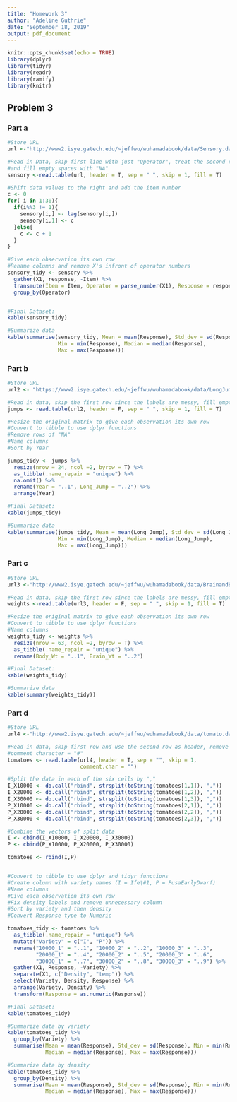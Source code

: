 ```yaml
---
title: "Homework 3"
author: "Adeline Guthrie"
date: "September 18, 2019"
output: pdf_document
---
```


```r
knitr::opts_chunk$set(echo = TRUE)
library(dplyr)
library(tidyr)
library(readr)
library(ramify)
library(knitr)
```

## Problem 3
### Part a
```r
#Store URL
url <-"http://www2.isye.gatech.edu/~jeffwu/wuhamadabook/data/Sensory.dat"

#Read in Data, skip first line with just "Operator", treat the second row as the header,
#and fill empty spaces with "NA"
sensory <-read.table(url, header = T, sep = " ", skip = 1, fill = T)

#Shift data values to the right and add the item number
c <- 0
for( i in 1:30){
  if(i%%3 != 1){
    sensory[i,] <- lag(sensory[i,])
    sensory[i,1] <- c
  }else{
    c <- c + 1
  }
}

#Give each observation its own row
#Rename columns and remove X's infront of operator numbers
sensory_tidy <- sensory %>%
  gather(X1, response, -Item) %>%
  transmute(Item = Item, Operator = parse_number(X1), Response = response) %>%
  group_by(Operator)


#Final Dataset:
kable(sensory_tidy)

#Summarize data
kable(summarise(sensory_tidy, Mean = mean(Response), Std_dev = sd(Response),
                Min = min(Response), Median = median(Response), 
                Max = max(Response)))

```


### Part b
```r
#Store URL
url2 <- "https://www2.isye.gatech.edu/~jeffwu/wuhamadabook/data/LongJumpData.dat"

#Read in data, skip the first row since the labels are messy, fill empty spaces with "NA"
jumps <- read.table(url2, header = F, sep = " ", skip = 1, fill = T)

#Resize the original matrix to give each observation its own row
#Convert to tibble to use dplyr functions
#Remove rows of "NA"
#Name columns
#Sort by Year 

jumps_tidy <- jumps %>%
  resize(nrow = 24, ncol =2, byrow = T) %>%
  as_tibble(.name_repair = "unique") %>%
  na.omit() %>%
  rename(Year = "..1", Long_Jump = "..2") %>%
  arrange(Year)

#Final Dataset:
kable(jumps_tidy)

#Summarize data
kable(summarise(jumps_tidy, Mean = mean(Long_Jump), Std_dev = sd(Long_Jump),
                Min = min(Long_Jump), Median = median(Long_Jump), 
                Max = max(Long_Jump)))

```

### Part c
```r
#Store URL
url3 <-"http://www2.isye.gatech.edu/~jeffwu/wuhamadabook/data/BrainandBodyWeight.dat"

#Read in data, skip the first row since the labels are messy, fill empty spaces with "NA"
weights <-read.table(url3, header = F, sep = " ", skip = 1, fill = T)

#Resize the original matrix to give each observation its own row
#Convert to tibble to use dplyr functions
#Name columns
weights_tidy <- weights %>%
  resize(nrow = 63, ncol =2, byrow = T) %>%
  as_tibble(.name_repair = "unique") %>%
  rename(Body_Wt = "..1", Brain_Wt = "..2")

#Final Dataset:
kable(weights_tidy)

#Summarize data
kable(summary(weights_tidy))


```

### Part d
```r
#Store URL
url4 <-"http://www2.isye.gatech.edu/~jeffwu/wuhamadabook/data/tomato.dat"

#Read in data, skip first row and use the second row as header, remove the 
#comment character = "#"
tomatoes <- read.table(url4, header = T, sep = "", skip = 1, 
                       comment.char = "")

#Split the data in each of the six cells by ","
I_X10000 <- do.call("rbind", strsplit(toString(tomatoes[1,1]), ","))
I_X20000 <- do.call("rbind", strsplit(toString(tomatoes[1,2]), ","))
I_X30000 <- do.call("rbind", strsplit(toString(tomatoes[1,3]), ","))
P_X10000 <- do.call("rbind", strsplit(toString(tomatoes[2,1]), ","))
P_X20000 <- do.call("rbind", strsplit(toString(tomatoes[2,2]), ","))
P_X30000 <- do.call("rbind", strsplit(toString(tomatoes[2,3]), ","))

#Combine the vectors of split data
I <- cbind(I_X10000, I_X20000, I_X30000)
P <- cbind(P_X10000, P_X20000, P_X30000)

tomatoes <- rbind(I,P)


#Convert to tibble to use dplyr and tidyr functions
#Create column with variety names (I = Ife\#1, P = PusaEarlyDwarf)
#Name columns
#Give each observation its own row
#Fix density labels and remove unnecessary column
#Sort by variety and then density
#Convert Response type to Numeric

tomatoes_tidy <- tomatoes %>%
  as_tibble(.name_repair = "unique") %>%
  mutate("Variety" = c("I", "P")) %>%
  rename("10000_1" = "..1", "10000_2" = "..2", "10000_3" = "..3",
         "20000_1" = "..4", "20000_2" = "..5", "20000_3" = "..6", 
         "30000_1" = "..7", "30000_2" = "..8", "30000_3" = "..9") %>%
  gather(X1, Response, -Variety) %>%
  separate(X1, c("Density", "temp")) %>%
  select(Variety, Density, Response) %>%
  arrange(Variety, Density) %>%
  transform(Response = as.numeric(Response))

#Final Dataset:
kable(tomatoes_tidy)

#Summarize data by variety
kable(tomatoes_tidy %>%
  group_by(Variety) %>%
  summarise(Mean = mean(Response), Std_dev = sd(Response), Min = min(Response), 
            Median = median(Response), Max = max(Response)))

#Summarize data by density 
kable(tomatoes_tidy %>%
  group_by(Density) %>%
  summarise(Mean = mean(Response), Std_dev = sd(Response), Min = min(Response), 
            Median = median(Response), Max = max(Response)))

```